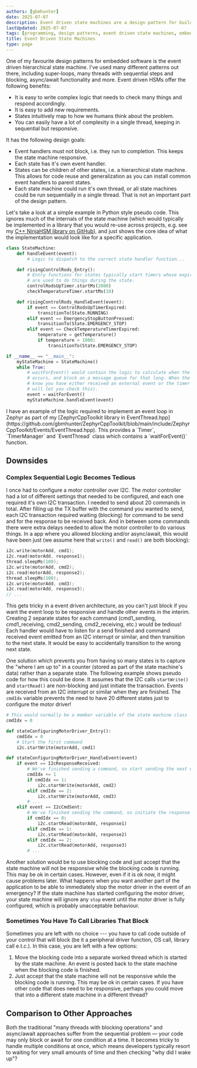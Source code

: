 ```yaml
---
authors: [gbmhunter]
date: 2025-07-07
description: Event driven state machines are a design pattern for building embedded software.
lastUpdated: 2025-07-07
tags: [programming, design patterns, event driven state machines, embedded, NinjaHSM]
title: Event Driven State Machines
type: page
---
```


One of my favourite design patterns for embedded software is the event driven hierarchical state machine. I've used many different patterns out there, including super-loops, many threads with sequential steps and blocking, async/await functionality and more. Event driven HSMs offer the following benefits:

* It is easy to write complex logic that needs to check many things and respond accordingly.
* It is easy to add new requirements.
* States intuitively map to how we humans think about the problem.
* You can easily have a lot of complexity in a single thread, keeping in sequential but responsive. 

It has the following design goals:

* Event handlers must not block, i.e. they run to completion. This keeps the state machine responsive.
* Each state has it's own event handler.
* States can be children of other states, i.e. a hierarchical state machine. This allows for code reuse and generalization as you can install common event handlers to parent states.
* Each state machine could run it's own thread, or all state machines could be run sequentially in a single thread. That is not an important part of the design pattern.

Let's take a look at a simple example in Python style pseudo code. This ignores much of the internals of the state machine (which would typically be implemented in a library that you would re-use across projects, e.g. see my [C++ NinjaHSM library on GitHub](https://github.com/gbmhunter/NinjaHSM)), and just shows the core idea of what the implementation would look like for a specific application.

```python
class StateMachine:
    def handleEvent(event):
        # Logic to dispatch to the correct state handler function...

    def risingControlRods_Entry():
        # Entry functions for states typically start timers whose expiry events
        # are used to do things during the state.
        controlRodsUpTimer.startMs(2000)
        checkTemperatureTimer.startMs(10)

    def risingControlRods_HandleEvent(event):
        if event == ControlRodsUpTimerExpired:
            transitionTo(State.RUNNING)
        elif event == EmergencyStopButtonPressed:
            transitionTo(State.EMERGENCY_STOP)
        elif event == CheckTemperatureTimerExpired:
            temperature = getTemperature()
            if temperature > 1000:
                transitionTo(State.EMERGENCY_STOP)

if __name__ == "__main__":
    myStateMachine = StateMachine()
    while True:
        # waitForEvent() would contain the logic to calculate when the next timer expiry
        # occurs, and block on a message queue for that long. When the block returns, you
        # know you have either received an external event or the timer expired (the OS API
        # will let you check this).
        event = waitForEvent()
        myStateMachine.handleEvent(event)
```

<Aside type="note">
I have an example of the logic required to implement an event loop in Zephyr as part of my [ZephyrCppToolkit library in EventThread.hpp](https://github.com/gbmhunter/ZephyrCppToolkit/blob/main/include/ZephyrCppToolkit/Events/EventThread.hpp). This provides a `Timer`, `TimerManager` and `EventThread` class which contains a `waitForEvent()` function.
</Aside>

## Downsides

### Complex Sequential Logic Becomes Tedious

I once had to configure a motor controller over I2C. The motor controller had a lot of different settings that needed to be configured, and each one required it's own I2C transaction. I needed to send about 20 commands in total. After filling up the TX buffer with the command you wanted to send, each I2C transaction required waiting (blocking) for command to be send and for the response to be received back. And in between some commands there were extra delays needed to allow the motor controller to do various things. In a app where you allowed blocking and/or async/await, this would have been just (we assume here that `write()` and `read()` are both blocking):

```c++
i2c.write(motorAdd, cmd1);
i2c.read(motorAdd, response1);
thread.sleepMs(100);
i2c.write(motorAdd, cmd2);
i2c.read(motorAdd, response2);
thread.sleepMs(100);
i2c.write(motorAdd, cmd3);
i2c.read(motorAdd, response3);
// ...
```

This gets tricky in a event driven architecture, as you can't just block if you want the event loop to be responsive and handle other events in the interim. Creating 2 separate states for each command (cmd1_sending, cmd1_receiving, cmd2_sending, cmd2_receiving, etc.) would be tedious! Each handler would have to listen for a send finished and command received event emitted from an I2C interrupt or similar, and then transition to the next state. It would be easy to accidentally transition to the wrong next state.

One solution which prevents you from having so many states is to capture the "where I am up to" in a counter (stored as part of the state machine's data) rather than a separate state. The following example shows pseudo code for how this could be done. It assumes that the I2C calls `startWrite()` and `startRead()` are non-blocking and just initiate the transaction. Events are received from an I2C interrupt or similar when they are finished. The `cmdIdx` variable prevents the need to have 20 different states just to configure the motor driver!

```python
# This would normally be a member variable of the state machine class
cmdIdx = 0

def stateConfiguringMotorDriver_Entry():
    cmdIdx = 0
    # Start the first command
    i2c.startWrite(motorAdd, cmd1)

def stateConfiguringMotorDriver_HandleEvent(event)
    if event == I2cResponseReceived:
        # We've finished sending a command, so start sending the next one
        cmdIdx += 1
        if cmdIdx == 1:
            i2c.startWrite(motorAdd, cmd2)
        elif cmdIdx == 2:
            i2c.startWrite(motorAdd, cmd3)
        # ...
    elif event == I2cCmdSent:
        # We've finished sending the command, so initiate the response
        if cmdIdx == 0:
            i2c.startRead(motorAdd, response1)
        elif cmdIdx == 1:
            i2c.startRead(motorAdd, response2)
        elif cmdIdx == 2:
            i2c.startRead(motorAdd, response3)
        # ...
```

Another solution would be to use blocking code and just accept that the state machine will not be responsive while the blocking code is running. This may be ok in certain cases. However, even if it is ok now, it might cause problems later. What happens when you want another part of the application to be able to immediately stop the motor driver in the event of an emergency? If the state machine has started configuring the motor driver, your state machine will ignore any `stop` event until the motor driver is fully configured, which is probably unacceptable behaviour.

### Sometimes You Have To Call Libraries That Block

Sometimes you are left with no choice --- you have to call code outside of your control that will block (be it a peripheral driver function, OS call, library call e.t.c.). In this case, you are left with a few options:

1. Move the blocking code into a separate worked thread which is started by the state machine. An event is posted back to the state machine when the blocking code is finished.
1. Just accept that the state machine will not be responsive while the blocking code is running. This may be ok in certain cases. If you have other code that does need to be responsive, perhaps you could move that into a different state machine in a different thread?

## Comparison to Other Approaches

Both the traditional "many threads with blocking operations" and async/await approaches suffer from the sequential problem — your code may only block or await for one condition at a time. It becomes tricky to handle multiple conditions at once, which means developers typically resort to waiting for very small amounts of time and then checking "why did I wake up"?

